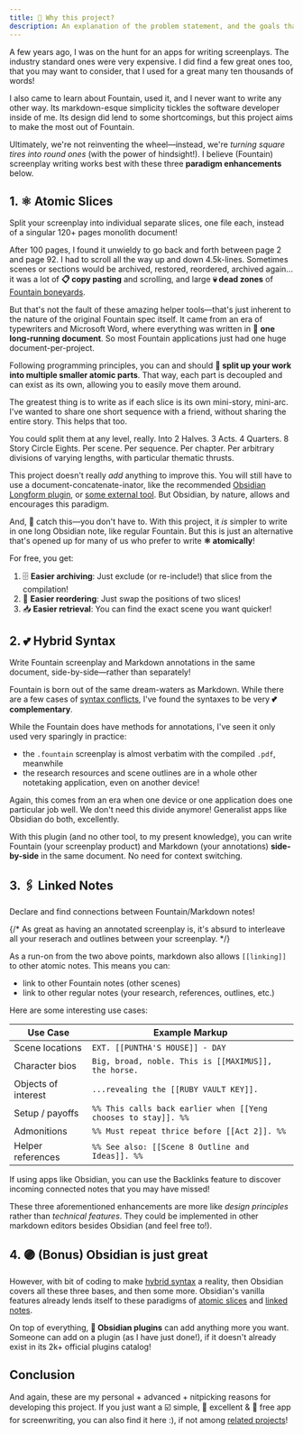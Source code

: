 ```yaml
---
title: 🎯 Why this project?
description: An explanation of the problem statement, and the goals that the project aims to deliver.
---
```



A few years ago, I was on the hunt for an apps for writing screenplays. The industry standard ones were very expensive. I did find a few great ones too, that you may want to consider, that I used for a great many ten thousands of words!

I also came to learn about Fountain, used it, and I never want to write any other way. Its markdown-esque simplicity tickles the software developer inside of me. Its design did lend to some shortcomings, but this project aims to make the most out of Fountain.

Ultimately, we're not reinventing the wheel—instead, we're _turning square tires into round ones_ (with the power of hindsight!). I believe (Fountain) screenplay writing works best with these three **paradigm enhancements** below.

## 1. ⚛️ Atomic Slices

<Aside title="tl;dr">
	Split your screenplay into individual separate slices, one file each, instead
	of a singular 120+ pages monolith document!
</Aside>

After 100 pages, I found it unwieldy to go back and forth between page 2 and page 92. I had to scroll all the way up and down 4.5k-lines. Sometimes scenes or sections would be archived, restored, reordered, archived again... it was a lot of **📋 copy pasting** and scrolling, and large **💀 dead zones** of [Fountain boneyards](https://fountain.io/syntax/#boneyard).

But that's not the fault of these amazing helper tools—that's just inherent to the nature of the original Fountain spec itself. It came from an era of typewriters and Microsoft Word, where everything was written in 📃 **one long-running document**. So most Fountain applications just had one huge document-per-project.

Following programming principles, you can and should **🔀 split up your work into multiple smaller atomic parts**. That way, each part is decoupled and can exist as its own, allowing you to easily move them around.

The greatest thing is to write as if each slice is its own mini-story, mini-arc. I've wanted to share one short sequence with a friend, without sharing the entire story. This helps that too.

You could split them at any level, really. Into 2 Halves. 3 Acts. 4 Quarters. 8 Story Circle Eights. Per scene. Per sequence. Per chapter. Per arbitrary divisions of varying lengths, with particular thematic thrusts.

This project doesn't really _add_ anything to improve this. You will still have to use a document-concatenate-inator, like the recommended [Obsidian Longform plugin](https://github.com/kevboh/longform), or [some external tool](http://github.com/chuangcaleb/ffluent). But Obsidian, by nature, allows and encourages this paradigm.

And, 🚨 catch this—you don't have to. With this project, it _is_ simpler to write in one long Obsidian note, like regular Fountain. But this is just an alternative that's opened up for many of us who prefer to write **⚛️ atomically**!

For free, you get:

1. 🗄️ **Easier archiving**: Just exclude (or re-include!) that slice from the compilation!
2. 🔢 **Easier reordering**: Just swap the positions of two slices!
3. 📥 **Easier retrieval**: You can find the exact scene you want quicker!

## 2. 💕 Hybrid Syntax

<Aside title="tl;dr">
	Write Fountain screenplay and Markdown annotations in the same document,
	side-by-side—rather than separately!
</Aside>

Fountain is born out of the same dream-waters as Markdown. While there are a few cases of [syntax conflicts](/docs/src/content/docs/resources/syntax-conflicts), I've found the syntaxes to be very **💕 complementary**.

While the Fountain does have methods for annotations, I've seen it only used very sparingly in practice:

- the `.fountain` screenplay is almost verbatim with the compiled `.pdf`, meanwhile
- the research resources and scene outlines are in a whole other notetaking application, even on another device!

Again, this comes from an era when one device or one application does one particular job well. We don't need this divide anymore! Generalist apps like Obsidian do both, excellently.

With this plugin (and no other tool, to my present knowledge), you can write Fountain (your screenplay product) and Markdown (your annotations) **side-by-side** in the same document. No need for context switching.

## 3. 🖇️ Linked Notes

<Aside title="tl;dr">
	Declare and find connections between Fountain/Markdown notes!
</Aside>

{/* As great as having an annotated screenplay is, it's absurd to interleave all your reserach and outlines between your screenplay. */}

As a run-on from the two above points, markdown also allows `[[linking]]` to other atomic notes. This means you can:

- link to other Fountain notes (other scenes)
- link to other regular notes (your research, references, outlines, etc.)

Here are some interesting use cases:

| Use Case            | Example Markup                                                 |
| ------------------- | -------------------------------------------------------------- |
| Scene locations     | `EXT. [[PUNTHA'S HOUSE]] - DAY`                                |
| Character bios      | `Big, broad, noble. This is [[MAXIMUS]], the horse.`           |
| Objects of interest | `...revealing the [[RUBY VAULT KEY]].`                         |
| Setup / payoffs     | `%% This calls back earlier when [[Yeng chooses to stay]]. %%` |
| Admonitions         | `%% Must repeat thrice before [[Act 2]]. %%`                   |
| Helper references   | `%% See also: [[Scene 8 Outline and Ideas]]. %%`               |

If using apps like Obsidian, you can use the Backlinks feature to discover incoming connected notes that you may have missed!

These three aforementioned enhancements are more like _design principles_ rather than _technical features_. They could be implemented in other markdown editors besides Obsidian (and feel free to!).

## 4. 🟣 (Bonus) Obsidian is just great

However, with bit of coding to make [hybrid syntax](2--hybrid-syntax) a reality, then Obsidian covers all these three bases, and then some more. Obsidian's vanilla features already lends itself to these paradigms of [atomic slices](1--atomic-slices) and [linked notes](3--linked-notes).

On top of everything, **🧩 Obsidian plugins** can add anything more you want. Someone can add on a plugin (as I have just done!), if it doesn't already exist in its 2k+ official plugins catalog!

## Conclusion

And again, these are my personal + advanced + nitpicking reasons for developing this project. If you just want a ☑️ simple, 🌟 excellent & 💸 free app for screenwriting, you can also find it here :), if not among [related projects](/docs/src/content/docs/resources/related-projects.mdx)!
